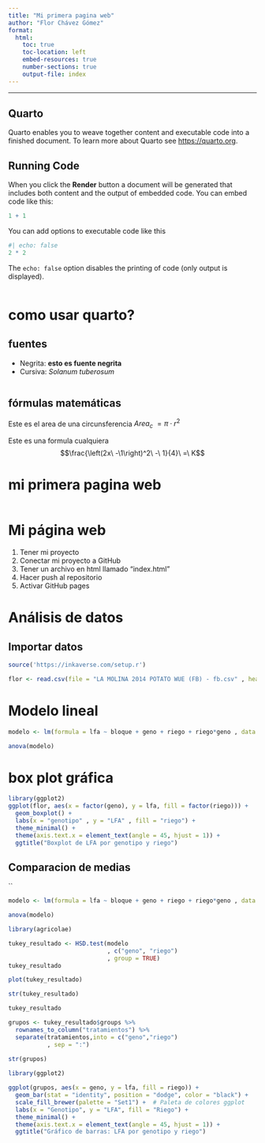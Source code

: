 ```yaml
---
title: "Mi primera pagina web"
author: "Flor Chávez Gómez"
format: 
  html:
    toc: true
    toc-location: left
    embed-resources: true
    number-sections: true
    output-file: index
---
```


------------------------------------------------------------------------

## Quarto

Quarto enables you to weave together content and executable code into a finished document. To learn more about Quarto see <https://quarto.org>.

## Running Code

When you click the **Render** button a document will be generated that includes both content and the output of embedded code. You can embed code like this:

```r
1 + 1
```

You can add options to executable code like this

```r
#| echo: false
2 * 2
```

The `echo: false` option disables the printing of code (only output is displayed).

```r

```

# como usar quarto?

## fuentes

-   Negrita: **esto es fuente negrita**
-   Cursiva: *Solanum tuberosum*

```r

```

## fórmulas matemáticas

Este es el area de una circunsferencia $Area_c\ =\pi\cdot r^2$

Este es una formula cualquiera $$\frac{\left(2x\ -\1\right)^2\ -\ 1}{4}\ =\ K$$

# mi primera pagina web

```r

```

# Mi página web

1.  Tener mi proyecto
1.  Conectar mi proyecto a GitHub
1.  Tener un archivo en html llamado "index.html"
1.  Hacer push al repositorio
1.  Activar GitHub pages

# Análisis de datos

## Importar datos
```r
source('https://inkaverse.com/setup.r')
```

```r
flor <- read.csv(file = "LA MOLINA 2014 POTATO WUE (FB) - fb.csv" , header = TRUE, sep = ",")
```

# Modelo lineal
```r
modelo <- lm(formula = lfa ~ bloque + geno + riego + riego*geno , data = flor)

anova(modelo)
```

# box plot gráfica
```r
library(ggplot2)
ggplot(flor, aes(x = factor(geno), y = lfa, fill = factor(riego))) +
  geom_boxplot() +
  labs(x = "genotipo" , y = "LFA" , fill = "riego") +
  theme_minimal() +
  theme(axis.text.x = element_text(angle = 45, hjust = 1)) +
  ggtitle("Boxplot de LFA por genotipo y riego")
```
## Comparacion de medias 
``
```r
modelo <- lm(formula = lfa ~ bloque + geno + riego + riego*geno , data = flor)

anova(modelo)

library(agricolae)

tukey_resultado <- HSD.test(modelo
                            , c("geno", "riego")
                            , group = TRUE)
tukey_resultado

plot(tukey_resultado)

str(tukey_resultado)

tukey_resultado

grupos <- tukey_resultado$groups %>% 
  rownames_to_column("tratamientos") %>% 
  separate(tratamientos,into = c("geno","riego")
           , sep = ":")
  
str(grupos)
```


```r
library(ggplot2)

ggplot(grupos, aes(x = geno, y = lfa, fill = riego)) +
  geom_bar(stat = "identity", position = "dodge", color = "black") +
  scale_fill_brewer(palette = "Set1") +  # Paleta de colores ggplot
  labs(x = "Genotipo", y = "LFA", fill = "Riego") +
  theme_minimal() +
  theme(axis.text.x = element_text(angle = 45, hjust = 1)) +
  ggtitle("Gráfico de barras: LFA por genotipo y riego")









```

